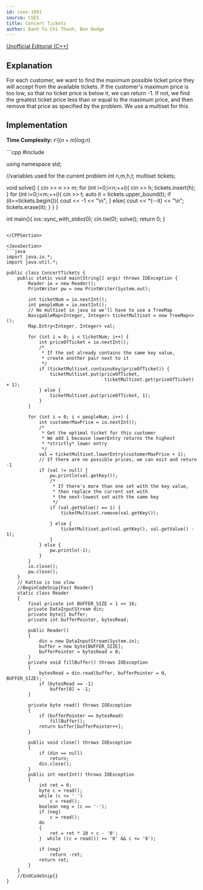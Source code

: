 ```yaml
---
id: cses-1091
source: CSES
title: Concert Tickets
author: Danh Ta Chi Thanh, Ben Dodge
---
```


[Unofficial Editorial (C++)](https://codeforces.com/blog/entry/83295)


## Explanation

For each customer, we want to find the maximum possible ticket price they will
accept from the available tickets. If the customer's maximum price is too low,
so that no ticket price is below it, we can return -1. If not, we find the
greatest ticket price less than or equal to the maximum price, and then remove
that price as specified by the problem. We use a multiset for this.

## Implementation 
**Time Complexity:** $\mathcal{O}((n+ m)\log n)$

<LanguageSection>
<CPPSection>
```cpp
#include <bits/stdc++.h>

using namespace std;

//variables used for the current problem
int n,m,h,t; multiset<int> tickets;

void solve() {
	cin >> n >> m;
	for (int i=0;i<n;++i){
		cin >> h; tickets.insert(h);
	}
	for (int i=0;i<m;++i){
		cin >> t;
		auto it = tickets.upper_bound(t);
		if (it==tickets.begin()){
			cout << -1 << "\n";
		}
		else{
			cout << *(--it) << "\n";
			tickets.erase(it);
		}
	}
}

int main(){
	ios::sync_with_stdio(0);
	cin.tie(0);
	solve();
	return 0;
}
```

</CPPSection>

<JavaSection>
```java
import java.io.*;
import java.util.*;

public class ConcertTickets {
	public static void main(String[] args) throws IOException {
		Reader io = new Reader();
		PrintWriter pw = new PrintWriter(System.out);

		int ticketNum = io.nextInt();
		int peopleNum = io.nextInt();
		// No multiset in java so we'll have to use a TreeMap
		NavigableMap<Integer, Integer> ticketMultiset = new TreeMap<>();
		Map.Entry<Integer, Integer> val;

		for (int i = 0; i < ticketNum; i++) {
			int priceOfTicket = io.nextInt();
			/*
			 * If the set already contains the same key value, 
			 * create another pair next to it
			 */
			if (ticketMultiset.containsKey(priceOfTicket)) {
				ticketMultiset.put(priceOfTicket, 
									ticketMultiset.get(priceOfTicket) + 1);
			} else {
				ticketMultiset.put(priceOfTicket, 1);
			}
		}

		for (int i = 0; i < peopleNum; i++) {
			int customerMaxPrice = io.nextInt();
			/*
			 * Get the optimal ticket for this customer 
			 * We add 1 because lowerEntry returns the highest 
			 * *strictly* lower entry
			 */
			val = ticketMultiset.lowerEntry(customerMaxPrice + 1); 
			// If there are no possible prices, we can exit and return -1
			if (val != null) {
				pw.println(val.getKey());
				/*
				 * If there's more than one set with the key value, 
				 * then replace the current set with 
				 * the next-lowest set with the same key 
				 */
				if (val.getValue() == 1) {
					ticketMultiset.remove(val.getKey());

				} else {
					ticketMultiset.put(val.getKey(), val.getValue() - 1);
				}
			} else {
				pw.println(-1);
			}
		}
		io.close();
		pw.close();
	}
	// Kattio is too slow
	//BeginCodeSnip{Fast Reader}
	static class Reader
	{
		final private int BUFFER_SIZE = 1 << 16;
		private DataInputStream din;
		private byte[] buffer;
		private int bufferPointer, bytesRead;
 
		public Reader()
		{
			din = new DataInputStream(System.in);
			buffer = new byte[BUFFER_SIZE];
			bufferPointer = bytesRead = 0;
		}
		private void fillBuffer() throws IOException
		{
			bytesRead = din.read(buffer, bufferPointer = 0, BUFFER_SIZE);
			if (bytesRead == -1)
				buffer[0] = -1;
		}
 
		private byte read() throws IOException
		{
			if (bufferPointer == bytesRead)
				fillBuffer();
			return buffer[bufferPointer++];
		}
 
		public void close() throws IOException
		{
			if (din == null)
				return;
			din.close();
		}
		public int nextInt() throws IOException
		{
			int ret = 0;
			byte c = read();
			while (c <= ' ')
				c = read();
			boolean neg = (c == '-');
			if (neg)
				c = read();
			do
			{
				ret = ret * 10 + c - '0';
			}  while ((c = read()) >= '0' && c <= '9');
 
			if (neg)
				return -ret;
			return ret;
		}
	}
	//EndCodeSnip{}
}
```
</JavaSection>
</LanguageSection>